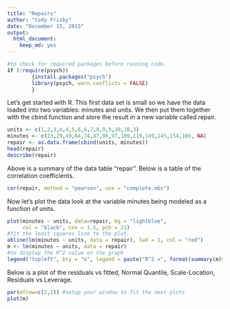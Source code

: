 ```yaml
---
title: "Repairs"
author: "Cody Frisby"
date: "December 15, 2015"
output: 
  html_document: 
    keep_md: yes
---
```


```r
#to check for required packages before running code.
if (!require(psych))
        {install.packages("psych")
        library(psych, warn.conflicts = FALSE)
        }
```

Let's get started with R.  This first data set is small so we have the data loaded into two variables: minutes and units.  We then put them together with the cbind function and store the result in a new variable called repair.

```r
units <- c(1,2,3,4,4,5,6,6,7,8,9,9,10,10,3)
minutes <- c(23,29,49,64,74,87,96,97,109,119,149,145,154,166, NA)
repair <- as.data.frame(cbind(units, minutes))
head(repair)
describe(repair)
```

Above is a summary of the data table "repair".  Below is a table of the correlation coefficients.  

```r
cor(repair, method = "pearson", use = "complete.obs")
```

Now let's plot the data look at the variable minutes being modeled as a function of units.

```r
plot(minutes ~ units, data=repair, bg = "lightblue", 
     col = "black", cex = 1.5, pch = 21)
#fit the least squares line to the plot.
abline(lm(minutes ~ units, data = repair), lwd = 1, col = "red")
m <- lm(minutes ~ units, data = repair)
#to display the R^2 value on the graph
legend("topleft", bty = "n", legend = paste("R^2 =", format(summary(m)$adj.r.squared, digits = 4)))
```

Below is a plot of the residuals vs fitted, Normal Quantile, Scale-Location, Residuals vs Leverage.

```r
par(mfrow=c(2,2)) #setup your window to fit the next plots
plot(m)
```
